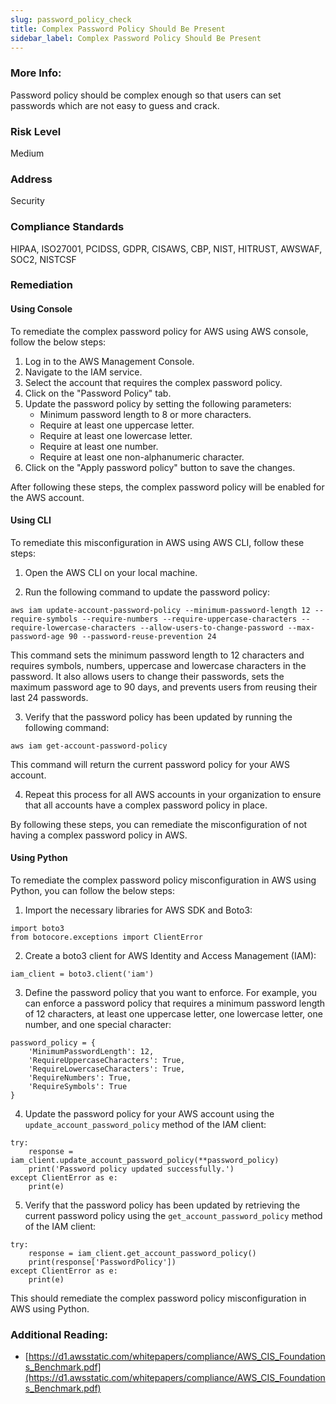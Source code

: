 ```yaml
---
slug: password_policy_check
title: Complex Password Policy Should Be Present
sidebar_label: Complex Password Policy Should Be Present
---
```


### More Info:

Password policy should be complex enough so that users can set passwords which are not easy to guess and crack.

### Risk Level

Medium

### Address

Security

### Compliance Standards

HIPAA, ISO27001, PCIDSS, GDPR, CISAWS, CBP, NIST, HITRUST, AWSWAF, SOC2, NISTCSF

### Remediation

#### Using Console

To remediate the complex password policy for AWS using AWS console, follow the below steps:

1. Log in to the AWS Management Console.
2. Navigate to the IAM service.
3. Select the account that requires the complex password policy.
4. Click on the "Password Policy" tab.
5. Update the password policy by setting the following parameters:
   - Minimum password length to 8 or more characters.
   - Require at least one uppercase letter.
   - Require at least one lowercase letter.
   - Require at least one number.
   - Require at least one non-alphanumeric character.
6. Click on the "Apply password policy" button to save the changes.

After following these steps, the complex password policy will be enabled for the AWS account.

#### Using CLI

To remediate this misconfiguration in AWS using AWS CLI, follow these steps:

1. Open the AWS CLI on your local machine.

2. Run the following command to update the password policy:

```
aws iam update-account-password-policy --minimum-password-length 12 --require-symbols --require-numbers --require-uppercase-characters --require-lowercase-characters --allow-users-to-change-password --max-password-age 90 --password-reuse-prevention 24
```

This command sets the minimum password length to 12 characters and requires symbols, numbers, uppercase and lowercase characters in the password. It also allows users to change their passwords, sets the maximum password age to 90 days, and prevents users from reusing their last 24 passwords.

3. Verify that the password policy has been updated by running the following command:

```
aws iam get-account-password-policy
```

This command will return the current password policy for your AWS account.

4. Repeat this process for all AWS accounts in your organization to ensure that all accounts have a complex password policy in place.

By following these steps, you can remediate the misconfiguration of not having a complex password policy in AWS.

#### Using Python

To remediate the complex password policy misconfiguration in AWS using Python, you can follow the below steps:

1. Import the necessary libraries for AWS SDK and Boto3:

```
import boto3
from botocore.exceptions import ClientError
```

2. Create a boto3 client for AWS Identity and Access Management (IAM):

```
iam_client = boto3.client('iam')
```

3. Define the password policy that you want to enforce. For example, you can enforce a password policy that requires a minimum password length of 12 characters, at least one uppercase letter, one lowercase letter, one number, and one special character:

```
password_policy = {
    'MinimumPasswordLength': 12,
    'RequireUppercaseCharacters': True,
    'RequireLowercaseCharacters': True,
    'RequireNumbers': True,
    'RequireSymbols': True
}
```

4. Update the password policy for your AWS account using the `update_account_password_policy` method of the IAM client:

```
try:
    response = iam_client.update_account_password_policy(**password_policy)
    print('Password policy updated successfully.')
except ClientError as e:
    print(e)
```

5. Verify that the password policy has been updated by retrieving the current password policy using the `get_account_password_policy` method of the IAM client:

```
try:
    response = iam_client.get_account_password_policy()
    print(response['PasswordPolicy'])
except ClientError as e:
    print(e)
```

This should remediate the complex password policy misconfiguration in AWS using Python.

### Additional Reading:

- [https://d1.awsstatic.com/whitepapers/compliance/AWS_CIS_Foundations_Benchmark.pdf](https://d1.awsstatic.com/whitepapers/compliance/AWS_CIS_Foundations_Benchmark.pdf) 

